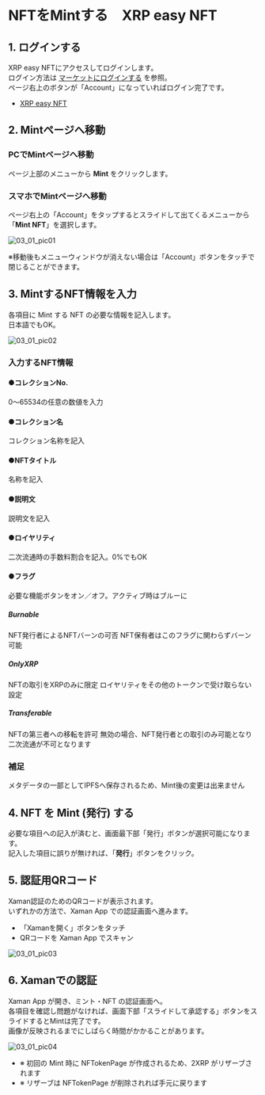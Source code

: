 # NFTをMintする　XRP easy NFT

<a id="03_01_01"></a>
## 1. ログインする

XRP easy NFTにアクセスしてログインします。  
ログイン方法は [マーケットにログインする](/02_how_to_start/02_login) を参照。  
ページ右上のボタンが「Account」になっていればログイン完了です。
- [XRP easy NFT](https://xrpeasynft.com/)


<a id="03_01_02"></a>
## 2. Mintページへ移動

### PCでMintページへ移動
ページ上部のメニューから **Mint** をクリックします。

### スマホでMintページへ移動
ページ右上の「Account」をタップするとスライドして出てくるメニューから「**Mint NFT**」を選択します。

<img className="solo" src="/manual_pic/03_01_pic01.png" alt="03_01_pic01" />

※移動後もメニューウィンドウが消えない場合は「Account」ボタンをタッチで閉じることができます。


<a id="03_01_03"></a>
## 3. MintするNFT情報を入力

各項目に Mint する NFT の必要な情報を記入します。  
日本語でもOK。

<img className="" src="/manual_pic/03_01_pic02.png" alt="03_01_pic02" />

### 入力するNFT情報

#### ●コレクションNo.
0〜65534の任意の数値を入力

#### ●コレクション名
コレクション名称を記入

#### ●NFTタイトル
名称を記入

#### ●説明文
説明文を記入

#### ●ロイヤリティ
二次流通時の手数料割合を記入。0%でもOK

#### ●フラグ
必要な機能ボタンをオン／オフ。アクティブ時はブルーに

##### Burnable
NFT発行者によるNFTバーンの可否
NFT保有者はこのフラグに関わらずバーン可能

##### OnlyXRP
NFTの取引をXRPのみに限定
ロイヤリティをその他のトークンで受け取らない設定

##### Transferable
NFTの第三者への移転を許可
無効の場合、NFT発行者との取引のみ可能となり二次流通が不可となります

### 補足
メタデータの一部としてIPFSへ保存されるため、Mint後の変更は出来ません


<a id="03_01_04"></a>
## 4. NFT を Mint (発行) する

必要な項目への記入が済むと、画面最下部「発行」ボタンが選択可能になります。  
記入した項目に誤りが無ければ、「**発行**」ボタンをクリック。


<a id="03_01_05"></a>
## 5. 認証用QRコード

Xaman認証のためのQRコードが表示されます。  
いずれかの方法で、Xaman App での認証画面へ進みます。

- 「Xamanを開く」ボタンをタッチ
- QRコードを Xaman App でスキャン

<img className="solo" src="/manual_pic/03_01_pic03.png" alt="03_01_pic03" />


<a id="03_01_06"></a>
## 6. Xamanでの認証

Xaman App が開き、ミント・NFT の認証画面へ。  
各項目を確認し問題がなければ、画面下部「スライドして承認する」ボタンをスライドするとMintは完了です。  
画像が反映されるまでにしばらく時間がかかることがあります。

<img className="solo" src="/manual_pic/03_01_pic04.png" alt="03_01_pic04" />

- ※ 初回の Mint 時に NFTokenPage が作成されるため、2XRP がリザーブされます
- ※ リザーブは NFTokenPage が削除されれば手元に戻ります
